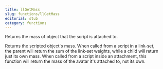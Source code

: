 ```yaml
---
title: llGetMass
slug: functions/llGetMass
editorial: stub
category: functions
---
```


<LSLFunction name="llGetMass"/>

Returns the mass of object that the script is attached to.

Returns the scripted object's mass. When called from a script in a link-set, the parent will return the sum of the link-set weights, while a child will return just its own mass. When called from a script inside an attachment, this function will return the mass of the avatar it's attached to, not its own.
